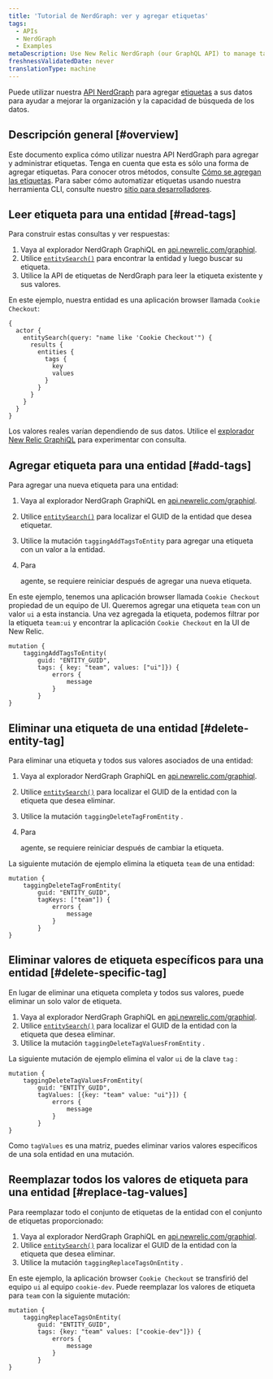 ```yaml
---
title: 'Tutorial de NerdGraph: ver y agregar etiquetas'
tags:
  - APIs
  - NerdGraph
  - Examples
metaDescription: Use New Relic NerdGraph (our GraphQL API) to manage tags attached to your entities.
freshnessValidatedDate: never
translationType: machine
---
```


Puede utilizar nuestra [API NerdGraph](/docs/apis/nerdgraph/get-started/introduction-new-relic-nerdgraph) para agregar [etiquetas](/docs/new-relic-one/use-new-relic-one/core-concepts/tagging-use-tags-organize-group-what-you-monitor) a sus datos para ayudar a mejorar la organización y la capacidad de búsqueda de los datos.

## Descripción general [#overview]

Este documento explica cómo utilizar nuestra API NerdGraph para agregar y administrar etiquetas. Tenga en cuenta que esta es sólo una forma de agregar etiquetas. Para conocer otros métodos, consulte [Cómo se agregan las etiquetas](/docs/new-relic-one/use-new-relic-one/core-concepts/use-tags-help-organize-find-your-data/#tag-sources). Para saber cómo automatizar etiquetas usando nuestra herramienta CLI, consulte nuestro [sitio para desarrolladores](https://developer.newrelic.com/automate-workflows/5-mins-tag-resources/).

## Leer etiqueta para una entidad [#read-tags]

Para construir estas consultas y ver respuestas:

1. Vaya al explorador NerdGraph GraphiQL en [api.newrelic.com/graphiql](https://api.newrelic.com/graphiql).
2. Utilice [`entitySearch()`](/docs/apis/graphql-api/tutorials/use-new-relic-graphql-api-query-entities#search-entity) para encontrar la entidad y luego buscar su etiqueta.
3. Utilice la API de etiquetas de NerdGraph para leer la etiqueta existente y sus valores.

En este ejemplo, nuestra entidad es una aplicación browser llamada `Cookie Checkout`:

```
{
  actor {
    entitySearch(query: "name like 'Cookie Checkout'") {
      results {
        entities {
          tags {
            key
            values
          }
        }
      }
    }
  }
}
```

Los valores reales varían dependiendo de sus datos. Utilice el [explorador New Relic GraphiQL](https://api.newrelic.com/graphiql) para experimentar con consulta.

## Agregar etiqueta para una entidad [#add-tags]

Para agregar una nueva etiqueta para una entidad:

1. Vaya al explorador NerdGraph GraphiQL en [api.newrelic.com/graphiql](https://api.newrelic.com/graphiql).

2. Utilice [`entitySearch()`](/docs/apis/graphql-api/tutorials/use-new-relic-graphql-api-query-entities#search-entity) para localizar el GUID de la entidad que desea etiquetar.

3. Utilice la mutación `taggingAddTagsToEntity` para agregar una etiqueta con un valor a la entidad.

4. Para

   <InlinePopover type="apm"/>

   agente, se requiere reiniciar después de agregar una nueva etiqueta.

En este ejemplo, tenemos una aplicación browser llamada `Cookie Checkout` propiedad de un equipo de UI. Queremos agregar una etiqueta `team` con un valor `ui` a esta instancia. Una vez agregada la etiqueta, podemos filtrar por la etiqueta `team:ui` y encontrar la aplicación `Cookie Checkout` en la UI de New Relic.

```
mutation {
    taggingAddTagsToEntity(
        guid: "ENTITY_GUID",
        tags: { key: "team", values: ["ui"]}) {
            errors {
                message
            }
        }
}
```

## Eliminar una etiqueta de una entidad [#delete-entity-tag]

Para eliminar una etiqueta y todos sus valores asociados de una entidad:

1. Vaya al explorador NerdGraph GraphiQL en [api.newrelic.com/graphiql](https://api.newrelic.com/graphiql).

2. Utilice [`entitySearch()`](/docs/apis/graphql-api/tutorials/use-new-relic-graphql-api-query-entities#search-entity) para localizar el GUID de la entidad con la etiqueta que desea eliminar.

3. Utilice la mutación `taggingDeleteTagFromEntity` .

4. Para

   <InlinePopover type="apm"/>

   agente, se requiere reiniciar después de cambiar la etiqueta.

La siguiente mutación de ejemplo elimina la etiqueta `team` de una entidad:

```
mutation {
    taggingDeleteTagFromEntity(
        guid: "ENTITY_GUID",
        tagKeys: ["team"]) {
            errors {
                message
            }
        }
}
```

## Eliminar valores de etiqueta específicos para una entidad [#delete-specific-tag]

En lugar de eliminar una etiqueta completa y todos sus valores, puede eliminar un solo valor de etiqueta.

1. Vaya al explorador NerdGraph GraphiQL en [api.newrelic.com/graphiql](https://api.newrelic.com/graphiql).
2. Utilice [`entitySearch()`](/docs/apis/graphql-api/tutorials/use-new-relic-graphql-api-query-entities#search-entity) para localizar el GUID de la entidad con la etiqueta que desea eliminar.
3. Utilice la mutación `taggingDeleteTagValuesFromEntity` .

La siguiente mutación de ejemplo elimina el valor `ui` de la clave `tag` :

```
mutation {
    taggingDeleteTagValuesFromEntity(
        guid: "ENTITY_GUID",
        tagValues: [{key: "team" value: "ui"}]) {
            errors {
                message
            }
        }
}
```

Como `tagValues` es una matriz, puedes eliminar varios valores específicos de una sola entidad en una mutación.

## Reemplazar todos los valores de etiqueta para una entidad [#replace-tag-values]

Para reemplazar todo el conjunto de etiquetas de la entidad con el conjunto de etiquetas proporcionado:

1. Vaya al explorador NerdGraph GraphiQL en [api.newrelic.com/graphiql](https://api.newrelic.com/graphiql).
2. Utilice [`entitySearch()`](/docs/apis/graphql-api/tutorials/use-new-relic-graphql-api-query-entities#search-entity) para localizar el GUID de la entidad con la etiqueta que desea eliminar.
3. Utilice la mutación `taggingReplaceTagsOnEntity` .

En este ejemplo, la aplicación browser `Cookie Checkout` se transfirió del equipo `ui` al equipo `cookie-dev`. Puede reemplazar los valores de etiqueta para `team` con la siguiente mutación:

```
mutation {
    taggingReplaceTagsOnEntity(
        guid: "ENTITY_GUID",
        tags: {key: "team" values: ["cookie-dev"]}) {
            errors {
                message
            }
        }
}
```